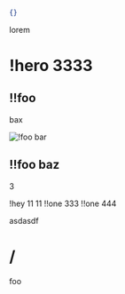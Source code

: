 ```json config
{}
```

lorem

# !hero 3333

## !!foo

bax

![!foo bar](http://example.com/foo)

## !!foo baz

3

!hey 11 11
!!one 333
!!one 444

asdasdf

# /

foo

